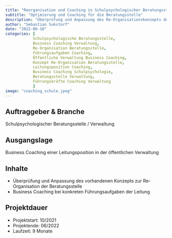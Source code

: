 ```yaml
---
title: "Reorganisation und Coaching in Schulpsychologischer Beratungsstelle / Verwaltung"
subtitle: "Optimierung und Coaching für die Beratungsstelle"
description: "Überprüfung und Anpassung des Re-Organisationskonzepts der Beratungsstelle sowie Business Coaching der Leitung bei Führungsaufgaben."
author: "Sebastian Sukstorf"
date: "2022-06-10"
categories: [
            Schulpsychologische Beratungsstelle,
            Business Coaching Verwaltung,
            Re-Organisation Beratungsstelle,
            Führungsaufgaben Coaching,
            Öffentliche Verwaltung Business Coaching,
            Konzept Re-Organisation Beratungsstelle,
            Leitungsposition Coaching,
            Business Coaching Schulpsychologie,
            Beratungsstelle Verwaltung,
            Führungskräfte Coaching Verwaltung
            ]
image: "coaching_schule.jpeg"
---
```


## Auftraggeber & Branche

Schulpsychologischer Beratungsstelle / Verwaltung

## Ausgangslage

Business Coaching einer Leitungsposition in der öffentlichen Verwaltung 

## Inhalte

* Überprüfung und Anpassung des vorhandenen Konzepts zur Re-Organisation der Beratungsstelle
* Business Coaching bei konkreten Führungsaufgaben der Leitung

## Projektdauer

- Projektstart: 10/2021
- Projektende: 06/2022
- Laufzeit: 9 Monate

